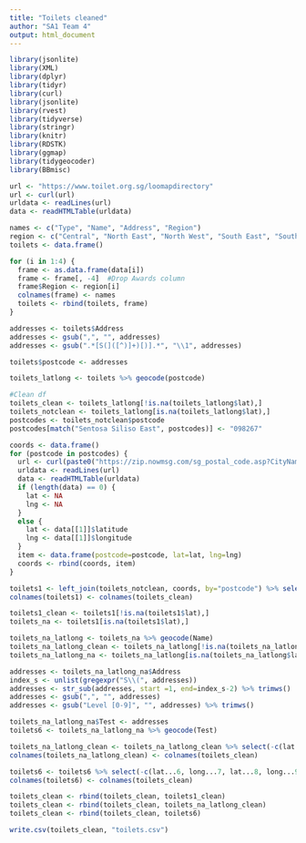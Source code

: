 ```yaml
---
title: "Toilets cleaned"
author: "SA1 Team 4"
output: html_document
---
```


```r
library(jsonlite)
library(XML)
library(dplyr)
library(tidyr)
library(curl)
library(jsonlite)
library(rvest)
library(tidyverse)
library(stringr)
library(knitr)
library(RDSTK)
library(ggmap)
library(tidygeocoder)
library(BBmisc)
```

```r
url <- "https://www.toilet.org.sg/loomapdirectory"
url <- curl(url)
urldata <- readLines(url)
data <- readHTMLTable(urldata)
```

```r
names <- c("Type", "Name", "Address", "Region")
region <- c("Central", "North East", "North West", "South East", "South West")
toilets <- data.frame()

for (i in 1:4) {
  frame <- as.data.frame(data[i])
  frame <- frame[, -4]  #Drop Awards column
  frame$Region <- region[i]
  colnames(frame) <- names
  toilets <- rbind(toilets, frame)
}
```

```r
addresses <- toilets$Address
addresses <- gsub(",", "", addresses)
addresses <- gsub(".*[S(]([^)]+)[)].*", "\\1", addresses)

toilets$postcode <- addresses
```

```r
toilets_latlong <- toilets %>% geocode(postcode)
```

```r
#Clean df
toilets_clean <- toilets_latlong[!is.na(toilets_latlong$lat),]
toilets_notclean <- toilets_latlong[is.na(toilets_latlong$lat),]
postcodes <- toilets_notclean$postcode
postcodes[match("Sentosa Siliso East", postcodes)] <- "098267"
```

```r
coords <- data.frame()
for (postcode in postcodes) {
  url <- curl(paste0("https://zip.nowmsg.com/sg_postal_code.asp?CityName=", postcode))
  urldata <- readLines(url)
  data <- readHTMLTable(urldata)
  if (length(data) == 0) {
    lat <- NA
    lng <- NA
  }
  else {
    lat <- data[[1]]$latitude
    lng <- data[[1]]$longitude
  }
  item <- data.frame(postcode=postcode, lat=lat, lng=lng)
  coords <- rbind(coords, item)
}
```

```r
toilets1 <- left_join(toilets_notclean, coords, by="postcode") %>% select(-c(lat.x, long))
colnames(toilets1) <- colnames(toilets_clean)

toilets1_clean <- toilets1[!is.na(toilets1$lat),]
toilets_na <- toilets1[is.na(toilets1$lat),]

toilets_na_latlong <- toilets_na %>% geocode(Name)
toilets_na_latlong_clean <- toilets_na_latlong[!is.na(toilets_na_latlong$lat...8),]
toilets_na_latlong_na <- toilets_na_latlong[is.na(toilets_na_latlong$lat...8),]

addresses <- toilets_na_latlong_na$Address
index_s <- unlist(gregexpr("S\\(", addresses))
addresses <- str_sub(addresses, start =1, end=index_s-2) %>% trimws()
addresses <- gsub(",", "", addresses)
addresses <- gsub("Level [0-9]", "", addresses) %>% trimws()

toilets_na_latlong_na$Test <- addresses
toilets6 <- toilets_na_latlong_na %>% geocode(Test)

toilets_na_latlong_clean <- toilets_na_latlong_clean %>% select(-c(lat...6, long...7))
colnames(toilets_na_latlong_clean) <- colnames(toilets_clean)

toilets6 <- toilets6 %>% select(-c(lat...6, long...7, lat...8, long...9, Test))
colnames(toilets6) <- colnames(toilets_clean)
```

```r
toilets_clean <- rbind(toilets_clean, toilets1_clean)
toilets_clean <- rbind(toilets_clean, toilets_na_latlong_clean)
toilets_clean <- rbind(toilets_clean, toilets6)
```

```r
write.csv(toilets_clean, "toilets.csv")
```

